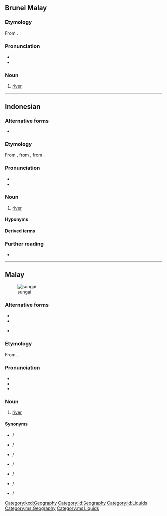 {{also|သူငယ်}}
==Brunei Malay==

===Etymology===
From {{inh|kxd|poz-mly-pro|*suŋay}}.

===Pronunciation===
* {{IPA|kxd|/suŋaj/}}
* {{hyph|kxd|su|ngai}}

===Noun===
{{head|kxd|noun}}

# [[river]] {{gloss|large stream which drains a landmass}}

[[Category:kxd:Geography]]

----

==Indonesian==

===Alternative forms===
* {{q|abbreviation}} {{l|id|S.}}

===Etymology===
From {{inh|id|ms|sungai}}, from {{inh|id|ms-cla|sungai}}, from {{inh|id|poz-mly-pro|*suŋay}}.

===Pronunciation===
* {{IPA|id|/suŋai̯/}}
* {{rhymes|id|uŋai̯|ŋai̯|ai̯|s3=2}}

===Noun===
{{id-noun}}

# [[river]] {{gloss|large stream which drains a landmass}}

====Hyponyms====
{{col4|id|
| batang
| bengawan
| kali
| wai
|}}

====Derived terms====
{{der4|id|
| bersungai
|}}
{{der4|id|
| sungai anaklinal
| sungai anteseden
| sungai bawah tanah
| sungai efluen
| sungai gletser
| sungai hujan
| sungai influen
| sungai insekuen
| sungai komposit
| sungai konsekuen
| sungai lenyap
| sungai malar
| sungai melaba
| sungai menahun
| sungai menerus
| sungai merugi
| sungai musiman
| sungai obsekuen
| sungai periodik
| sungai permanen
| sungai subsekuen
| sungai terbebat
| sungai tersela
|}}

===Further reading===
* {{R:KBBI Daring}}

[[Category:id:Geography]]
[[Category:id:Liquids]]

----

==Malay==
[[Image:Cairo, Nile, a view from Tahrir Bridge towards North, Egypt, Oct 2004.jpg|thumb|sungai]]

===Alternative forms===
* {{l|ms|سوڠاي|sc=ms-Arab}}
* {{l|ms|سوڠي|sc=ms-Arab}}
* {{q|abbreviation}} {{l|ms|sg.}}

===Etymology===
From {{inh|ms|poz-mly-pro|*suŋay}}.

===Pronunciation===
* {{IPA|ms|/suŋai̯/}}
* {{rhymes|ms|uŋai̯|ŋai̯|ai̯}}
* {{audio|ms|Ms-MY-sungai.ogg|Audio (MY)}}

===Noun===
{{ms-noun|j=سوڠاي|j2=سوڠي}}

# [[river]] {{gloss|large stream which drains a landmass}}

====Synonyms====
* {{l|ms|alir}} / {{l|ms|الير|sc=ms-Arab}}
* {{l|ms|alur}} / {{l|ms|الور|sc=ms-Arab}}
* {{l|ms|batang}} / {{l|ms|باتڠ|sc=ms-Arab}}
* {{l|ms|bengawan}} / {{l|ms|بڠاون|sc=ms-Arab}}
* {{l|ms|ci}} / {{l|ms|چي|sc=ms-Arab}}
* {{l|ms|kali}} / {{l|ms|کالي|sc=ms-Arab}}
* {{l|ms|wai}} / {{l|ms|واءي|sc=ms-Arab}}

[[Category:ms:Geography]]
[[Category:ms:Liquids]]